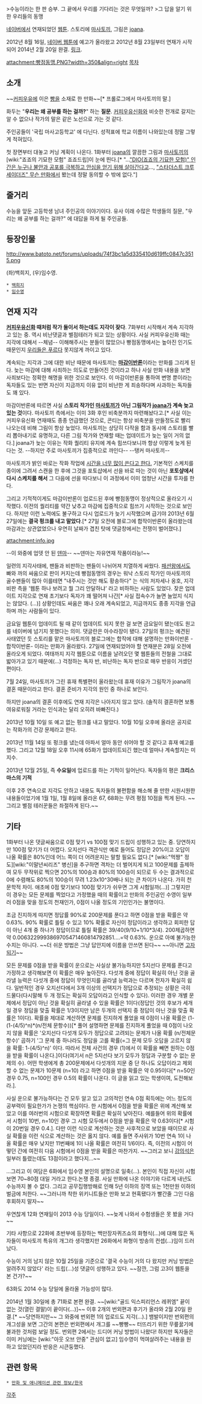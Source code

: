 >수능이라는 한 판 승부. 그 끝에서 우리를 기다리는 것은 무엇일까?
>그 답을 알기 위한 우리들의 동맹

[[네이버]]에서 연재되었던 [[웹툰]]. 스토리에 [[마사토끼]], 그림은 [[joana]].

2012년 8월 16일, [[네이버 웹툰]]에 예고가 올라왔고 2012년 8월 23일부터 연재가 시작되어 2014년 2월 20일 완결. [http://comic.naver.com/webtoon/list.nhn?titleId=495498 링크].

attachment:빵점동맹.PNG?width=350&align=right [[목차]]

== 소개 ==
~~[[커피우유]]에 이은 [[빵]]을 소재로 한 만화~~[* 프롤로그에서 마사토끼의 말.]

화두는 "'''우리는 왜 공부를 하는 걸까?'''" 하는 '''질문'''. [[커피우유신화]]와 비슷한 전개로 갈지는 알 수 없으나 작가의 말은 같은 노선으로 가는 것 같다.

주인공들이 '국립 마사고등학교' 에 다닌다. 성적표에 학교 이름이 나와있는데 정말 그렇게 적혀있다.

첫 장면부터 대놓고 커닝 계획이 나온다. 1화부터 [[joana]]의 깔끔한 그림과 [[마사토끼]]의 [wiki:"죠죠의 기묘한 모험" 죠죠드립]이 눈에 띈다.[* "…[["DIO(죠죠의 기묘한 모험)" 인간은 누구나 불안과 공포를 극복하고 안심을 얻기 위해 살아간다]]고…, [["스타더스트 크루세이더즈" 무슨 만화]]에서 봤는데 정말 동의할 수 밖에 없다."]

== 줄거리 ==
수능을 앞둔 고등학생 남녀 주인공의 이야기이다. 유사 이래 수많은 학생들의 질문, "우리는 왜 공부를 하는 걸까?" 에 대답을 하게 될 주인공들.

== 등장인물 ==
http://www.batoto.net/forums/uploads/74f3bc1a5d335410d619ffc0847c3515.png

(좌)백희지, (우)임수영.

 * [[백희지]]
 * [[임수영]]

== 연재 지각 ==
'''[[커피우유신화]] 때처럼 작가 둘이서 하는데도 지각이 잦다'''. 7화부터 시작해서 계속 지각하고 있는 중. 역시 비난댓글과 별점테러가 되고 있는 상황이다. 사실 커피우유신화 때는 지각에 대해서 --체념-- 이해해주시는 분들이 많았으나 빵점동맹에서는 높아진 인기도 때문인지 [[우리들은 푸르다]] 못지않게 까이고 있다.

계속되는 지각과 그에 대한 비난 때문에 마사토끼는 '''[http://blog.naver.com/masaruchi/110159103901 마감이반론]'''이라는 만화를 그리게 된다. 늦는 마감에 대해 사죄하는 의도로 만들어진 것이라고 하나 사실 만화 내용을 보면 사죄보다는 정확한 해명을 위한 것으로 보인다. 이 마감이반론을 통하여 변명 뿐이라는 독자들도 있는 반면 자신이 지금까지 이유 없이 비난한 게 죄송하다며 사과하는 독자들도 꽤 있다.

마감이반론에 따르면 사실 '''스토리 작가인 [[마사토끼]]가 아닌 그림작가 [[joana]]가 계속 늦고 있는 것'''이다. 마사토끼 측에서는 이미 3화 후인 비축분까지 마련해놨다고.[* 사실 이는 커피우유신화 연재때도 종종 언급했던 것으로, 콘티는 항상 비축분을 만들정도로 빨리 나오는데 비해 그림이 항상 늦었다. 마사토끼는 상당히 다작을 함과 동시에 스토리를 빨리 뽑아내기로 유명하고, 다른 그림 작가와 연재할 때는 업데이트가 늦는 일이 거의 없다.] joana가 늦는 이유는 작화 퀄리티 유지에 계속 힘쓰다보니까 항상 이렇게 늦게 된다는 것. --하지만 주로 마사토끼가 집중적으로 까인다-- --탱커 마사토끼--

마사토끼가 밝인 바로는 작화 작업에 [http://blog.naver.com/masaruchi/110159643484 시간을 너무 많이 쓴다고 한다.]
기본적인 스케치를 종이에 그려서 스캔을 한 후에 그것을 포토샵에서 선을 바로 따는 것이 아닌 '''포토샾에서 다시 스케치를 해서''' 그 다음에 선을 따다보니 이 과정에서 이미 엄청난 시간을 투자를 한다.


그리고 기적적이게도 마감이반론이 업로드된 후에 빵점동맹이 정상적으로 올라오기 시작했다. 이전의 퀄리티를 약간 낮추고 마감에 집중적으로 힘쓰기 시작하는 것으로 보인다. 하지만 이런 노력에도 불구하고 다시 업로드가 늦기 시작했으며 급기야 2013년 6월 27일에는 '''결국 펑크를 내고 말았다'''.[* 27일 오전에 블로그에 합작이반론이 올라왔는데 마감과는 상관없었으나 우연히 날짜가 겹친 탓에 댓글창에서는 전쟁이 벌어졌다.]

attachment:info.jpg

--이 와중에 업뎃 안 된 [[덴마]]-- ~~덴마는 자유연재 작품이라능!~~

일련의 지각사태에, 팬들과 비판하는 팬들이 나뉘어져 치열하게 싸웠다. [[패션왕]]에서도 빠와 까의 싸움으로 판이 커지는데 빵점동맹의 경우는 워낙 스토리 작가인 마사토끼의 골수팬들이 많아 이를테면 "내주시는 것만 해도 황송하다" 는 식의 저자세나 옹호, 지각 비판 측을 '웹툰 하나 보려고 뭘 그리 안달하냐' 라고 비하하는 사람도 있었다. 잦은 업데이트 지각으로 연재 초기보다 독자가 꽤 떨어져 나간[* 사실 접속수가 늘면 늘었지 식지는 않았다. (...)] 상황인데도 싸움은 꽤나 오래 계속되었고, 지금까지도 종종 지각을 언급하며 까는 사람들이 있다. 

금요일 웹툰이 업데이트 될 때 같이 업데이트 되지 못한 걸 보면 금요일이 됐는데도 원고를 네이버에 넘기지 못했다는 의미. 댓글란은 아수라장이 됐다. 27일의 펑크는 예견된 사태였던 듯 스토리를 맡은 마사토끼의 블로그에는 합작에 대해 설명하는 만화이반론 -합작이반론- 이라는 만화가 올라왔다. 27일에 연재되었어야 할 연재분은 28일 오전에 올라오게 되었다. 여태까지 지각 웹툰으로 이름을 날려오던 몇 웹툰들의 전철을 그대로 밟아가고 있기 때문에(...) 걱정하는 독자 반, 비난하는 독자 반으로 매우 반응이 거셌던 편이다.

7월 24일, 마사토끼가 그린 휴재 특별편이 올라왔는데 휴재 이유가 그림작가 joana의 결혼 때문이라고 한다. 결혼 준비가 지각의 원인 중 하나로 보인다.

하지만 joana의 결혼 이후에도 연재 지각은 나아지지 않고 있다. (솔직히 결혼하면 보통 여유로워질 거라는 인식과는 달리 오히려 바빠진다.)

2013년 10월 10일 또 예고 없는 펑크를 내고 말았다. 10월 10일 오후에 올라온 공지로는 작화가의 건강 문제라고 한다.

2013년 11월 14일 또 펑크를 냈는데 아파서 얼마 동안 쉬어야 할 것 같다고 휴재 예고를 했다. 그리고 12월 18일 오후 11시에 65화가 업데이트되긴 했는데 얼마나 계속할지는 미지수.

2013년 12월 25일, 즉 '''수요일'''에 업로드를 하는 기적이 일어난다. 독자들의 평은 '''크리스마스의 기적'''

이후 2주 연속으로 지각도 안하고 내용도 독자들의 불편함을 해소해 줄 만한 시원시원한 내용들이었기에 1월 1일, 1월 8일에 올라온 67, 68화는 무려 평점 10점을 찍게 된다. ~~그리고 별점 테러꾼들은 좌절하게 된다.~~

== 기타 ==
1화부터 나온 댓글싸움으로 0점 맞기 vs 100점 맞기 드립이 성행하고 있는 중. 당연하지만 100점 맞기가 더 어렵다. 오지선다 객관식만 예로 들어도 정답은 20%이고 오답이 나올 확률은 80%인데 어느 쪽이 더 어려운지는 말할 필요도 없다.[* [wiki:"먹짱" 정도][wiki:"이말년씨리즈" 병신]을 추구하면 격차는 더 벌어지게 되고 100문제를 출제하여 모두 무작위로 찍으면 20%의 100승과 80%의 100승이 되므로 두 수는 결과적으로 0에 수렴해도 80%의 100승이 무려 1.23x10^30배나 되는 큰 차이가 나온다. 가히 천문학적 차이. 애초에 0점 맞기보다 100점 맞기가 쉬우면 그게 시험일까(...)] 그렇지만 이 경우는 모든 문제를 찍었다고 가정했을 때의 확률이고 만화의 주인공인 수영이 일부러 0점을 맞을 정도의 천재인가, 0점이 나올 정도의 기인인가는 불명이다.

조금 진지하게 따지면 정답률 90%로 200문제를 푼다고 하면 0점을 받을 확률은 약 0.63%. 90% 확률로 틀릴 수 있고 10% 확률로 자신이 정답이라고 생각하고 회피한 답이 아닌 4개 중 하나가 정답이므로 틀릴 확률은 39/40(9/10+1/10*3/4). 200제곱하면 약 0.0063229993869705471460814792851....=약 0.63%. 운으로 아예 불가능한 수치는 아니다. ~~더 쉬운 방법은 그냥 답안지에 이름을 안쓰면 된다~~ ~~아니면 [[고자되기]]~~

모든 문제를 0점을 받을 확률이 운으로는 사실상 불가능하지만 5지선다 문제를 푼다고 가정하고 생각해보면 이 확률은 매우 높아진다. 다섯개 중에 정답이 확실히 아닌 것을 골라낼 능력은 다섯개 중에 정답이 무엇인지를 골라낼 능력과는 다르며 전자가 확실히 쉽다. 일반적인 경우 오지선다에서 3개 이상의 선택지가 정답으로 추정되는 상황은 극히 드물다(다시말해 두 개 정도는 확실히 오답이라고 인식할 수 있다). 이러한 경우 개별 문제에서 정답이 아닌 것을 확실히 골라낼 수 있을 확률은 1이다(정답인 것의 후보가 세개일 경우 정답을 맞출 확률은 1/3이지만 남은 두개의 선택지 중 정답이 아닌 것을 맞출 확률은 1이다). 확률을 제대로 계산하면 문제를 진지하게 풀었을 때 0점이 나올 확률은 (1-(1-(4/5)^n)*(n/전체 문항수))[* 풀어 설명하면 문제를 진지하게 풀었을 때 0점이 나오지 않을 확률은 '오지선다 다섯개 모두가 정답으로 고려되는 문제가 나올 확률 (n/전체문항수)' 곱하기 '그 문제 중 하나라도 정답을 고를 확률(=그 문제 모두 오답을 고르지 않을 확률: 1-(4/5)^n)' 이다. 따라서 전체 사건의 경우 (1)에서 이 확률을 빼면 원하는 0점을 받을 확률이 나온다.]이다(여기서 n은 5지선다 보기 모두가 정답과 구분할 수 없는 문제의 수). 어떤 학생에게 총 200문제에서 다섯개의 지문 중 단 하나도 오답이라고 제외할 수 없는 문제가 10문제 (n=10) 라고 하면 0점을 받을 확률은 약 0.95이다[* n=50인 경우 0.75, n=100인 경우 0.5의 확률이 나온다. 이 글을 읽고 있는 학생이여, 도전해보라.].

사실 운으로 불가능하다는 건 모두 알고 있고 고의적인 연속 0점 획득에는 어느 정도의 공부력이 필요한가가 논쟁의 핵심이다. 한 시험에서 0점을 받을 확률은 위에 계산해 보았고 이를 여러번의 시험으로 확장하면 확률은 확실히 낮아진다. 예를들어 위의 확률에서 시험이 10번, n=10인 경우 그 시험 모두에서 0점을 받을 확률은 약 0.63이다[* 시험이 20번일 경우 0.4.]. 다만 이런 식으로 계산하는 것은 사후적으로 보았을 때이므로 사실 확률을 이런 식으로 계산하는 것은 옳지 않다. 예를 들면 주사위가 10번 연속 1이 나올 확률은 매우 낮지만 11번째에 1이 나올 확률은 여전히 1/6이다. 즉, 이전의 시험이 어떻던 간에 여전히 다음 시험에서 0점을 받을 확률은 마찬가지. ~~그러고 보니 [[강의석]]은 일부러 틀렸는데도 13점이라고 했다지...~~

...그리고 이 여담은 6화에서 임수영 본인의 설명으로 일축(...). 본인이 직접 자신이 시험 보면 70~80점 대일 거라고 한다.논쟁 종결.
사실 만화에 나온 이야기와 다르게 내년도 수능까지 볼 수 없다. 그리고 공무집행방해로 인해 5년 이하의 징역 또는 1천만원 이하의 벌금에 처한다. ~~그러니까 착한 위키니트들은 만화 보고 현혹됐다가 빨간줄 그인 다음 후회하지 말자~~

우연찮게 12화 연재일이 2013 수능 당일이다. ~~늦게 나와서 수험생들은 못 봤을 거다~~

기타 사항으로 22화에 초반부에 등장하는 백만장자퀴즈쇼의 화형식(...)에 대해 많은 독자들이 마사토끼 특유의 개그라 생각했지만 26화에서 화형이 방송의 컨셉(...)임이 드러났다. 

수능이 거의 남지 않은 10월 25일을 기준으로 '결국 수능이 거의 다 왔지만 커닝 방법은 알려주지 않았다' 라는 드립(...)성 댓글이 성행하고 있다. ~~잠깐, 그럼 고3이 웹툰을 본 건가?~~

63화도 2014 수능 당일에 올라올 가능성이 많다.

2014년 1월 30일에 총 71화로 본편 완결. ~~[wiki:"골드 익스피리언스 레퀴엠" 끝이 없는 것(열린 결말)이 끝이다(...)]~~ 이후 2개의 번외편과 후기가 올라와 2월 20일 완결.[* ~~당연하지만~~ 그 와중에 번외편 1의 업로드도 지각(...).] 뱀발이지만 번외편의 개그성을 보면 그간의 본편은 번외편에서 개그를 ~~빵빵~~ 터뜨리기 위한 무릎꿇기에 불과한 것처럼 보일 정도. 번외편 2에서는 드디어 커닝 방법이 나왔다! 하지만 독자들은 이미 커닝에는 [wiki:"아웃 오브 안중" 관심이 없고] 임수영이 먹여살려주는 내용을 원하고 있었던지라 반응은 시큰둥했다.

== 관련 항목 ==
 * [[만화 및 애니메이션 관련 정보/한국]]


[[각주]]

